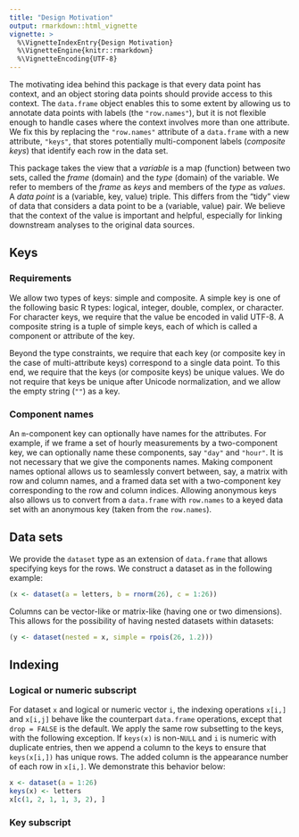 ```yaml
---
title: "Design Motivation"
output: rmarkdown::html_vignette
vignette: >
  %\VignetteIndexEntry{Design Motivation}
  %\VignetteEngine{knitr::rmarkdown}
  %\VignetteEncoding{UTF-8}
---
```


The motivating idea behind this package is that every data point has context,
and an object storing data points should provide access to this context. The
`data.frame` object enables this to some extent by allowing us to annotate
data points with labels (the `"row.names"`), but it is not flexible
enough to handle cases where the context involves more than one attribute. We
fix this by replacing the `"row.names"` attribute of a `data.frame` with a new
attribute, `"keys"`, that stores potentially multi-component labels
(*composite keys*) that identify each row in the data set.


This package takes the view that a *variable* is a map (function) between two
sets, called the *frame* (domain) and the *type* (domain) of the variable. We
refer to members of the *frame* as *keys* and members of the *type* as
*values*. A *data point* is a (variable, key, value) triple. This differs from
the "tidy" view of data that considers a data point to be a (variable, value)
pair. We believe that the context of the value is important and helpful,
especially for linking downstream analyses to the original data sources.


## Keys

### Requirements

We allow two types of keys: simple and composite. A simple key is one of the
following basic R types: logical, integer, double, complex, or character. For
character keys, we require that the value be encoded in valid UTF-8.  A
composite string is a tuple of simple keys, each of which is called a
component or attribute of the key.

Beyond the type constraints, we require that each key (or composite key in the
case of multi-attribute keys) correspond to a single data point. To this end,
we require that the keys (or composite keys) be unique values.  We do not
require that keys be unique after Unicode normalization, and we allow the
empty string (`""`) as a key.


### Component names

An `m`-component key can optionally have names for the attributes. For
example, if we frame a set of hourly measurements by a two-component key,
we can optionally name these components, say `"day"` and `"hour"`. It is not
necessary that we give the components names. Making component names optional
allows us to seamlessly convert between, say, a matrix with row and column
names, and a framed data set with a two-component key corresponding to the row
and column indices. Allowing anonymous keys also allows us to convert
from a `data.frame` with `row.names` to a keyed data set with an anonymous
key (taken from the `row.names`).


## Data sets

We provide the `dataset` type as an extension of `data.frame` that allows
specifying keys for the rows. We construct a dataset as in the following
example:

```r
(x <- dataset(a = letters, b = rnorm(26), c = 1:26))
```

Columns can be vector-like or matrix-like (having one or two dimensions). This
allows for the possibility of having nested datasets within datasets:

```r
(y <- dataset(nested = x, simple = rpois(26, 1.2)))
```


## Indexing

### Logical or numeric subscript

For dataset `x` and logical or numeric vector `i`, the indexing operations
`x[i,]` and `x[i,j]` behave like the counterpart `data.frame` operations,
except that `drop = FALSE` is the default. We apply the same row subsetting to
the keys, with the following exception. If `keys(x)` is non-`NULL` and `i` is
numeric with duplicate entries, then we append a column to the keys to ensure
that `keys(x[i,])` has unique rows. The added column is the appearance number
of each row in `x[i,]`. We demonstrate this behavior below:

```r
x <- dataset(a = 1:26)
keys(x) <- letters
x[c(1, 2, 1, 1, 3, 2), ]
```

### Key subscript
